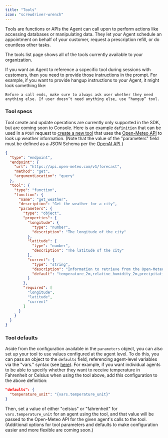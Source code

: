 ```yaml
---
title: "Tools"
icon: "screwdriver-wrench"
---
```


Tools are functions or APIs the Agent can call upon to perform actions like accessing databases or manipulating data. They let your Agent schedule an appointment on behalf of your customer, request a prescription refill, or do countless other tasks.

The tools list page shows all of the tools currently available to your organization.



If you want an Agent to reference a scpecific tool during sessions with customers, then you need to provide those instructions in the prompt. For example, if you want to provide hangup instructions to your Agent, it might look something like:

`Before a call ends, make sure to always ask user whether they need anything else. If user doesn’t need anything else, use “hangup” tool.`

### Tool specs

Tool create and update operations are currently only supported in the SDK, but are coming soon to Console.  Here is an example `definition` that can be used in a `POST` request to [create a new tool](https://docs.syllable.ai/sdk-docs/Tools#create) that uses the [Open-Meteo API](https://open-meteo.com/en/docs) to look up weather information. (Note that the value of the "parameters" field must be defined as a JSON Schema per the [OpenAI API](https://platform.openai.com/docs/guides/function-calling).)

```json
{
  "type": "endpoint",
  "endpoint": {
    "url": "https://api.open-meteo.com/v1/forecast",
    "method": "get",
    "argumentLocation": "query"
  },
  "tool": {
    "type": "function",
    "function": {
      "name": "get_weather",
      "description": "Get the weather for a city",
      "parameters": {
        "type": "object",
        "properties": {
          "longitude": {
            "type": "number",
            "description": "The longitude of the city"
          },
          "latitude": {
            "type": "number",
            "description": "The latitude of the city"
          },
          "current": {
            "type": "string",
            "description": "Information to retrieve from the Open-Meteo API, comma-separated",
            "default": "temperature_2m,relative_humidity_2m,precipitation,rain,showers,snowfall"
          }
        },
        "required": [
          "longitude",
          "latitude",
          "current"
        ]
      }
    }
  }
}
```

### Tool defaults

Aside from the configuration available in the `parameters` object, you can also set up your tool to use values configured at the agent level. To do this, you can pass an object to the `defaults` field, referencing agent-level variables via the "vars." syntax (see [here](https://docs.syllable.ai/workspaces/SessionConfig)). For example, if you want individual agents to be able to specify whether they want to receive temperature in Fahrenheit or Celsius when using the tool above, add this configuration to the above definition:

```json
"defaults": {
  "temperature_unit": "{vars.temperature_unit}"
}
```

Then, set a value of either "celsius" or "fahrenheit" for `vars.temperature_unit` for an agent using the tool, and that value will be passed to the Open-Meteo API for the given agent's calls to the tool. (Additional options for tool parameters and defaults to make configuration easier and more flexible are coming soon.)